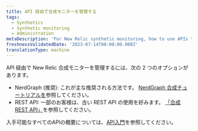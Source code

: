 ```yaml
---
title: API 経由で合成モニターを管理する
tags:
  - Synthetics
  - Synthetic monitoring
  - Administration
metaDescription: 'For New Relic synthetic monitoring, how to use APIs to manage monitors.'
freshnessValidatedDate: '2023-07-14T00:00:00.000Z'
translationType: machine
---
```


API 経由で New Relic 合成モニターを管理するには、次の 2 つのオプションがあります。

* NerdGraph (推奨): これが主な推奨される方法です。 [NerdGraph 合成チュートリアルを](/docs/apis/nerdgraph/examples/nerdgraph-synthetics-tutorial)参照してください。
* REST API: 一部のお客様は、古い REST API の使用を好みます。 [「合成 REST API」](/docs/apis/synthetics-rest-api/monitor-examples/manage-synthetics-monitors-rest-api)を参照してください。

入手可能なすべてのAPIの概要については、[API入門](/docs/apis/getting-started/introduction-new-relic-apis)を参照してください。
